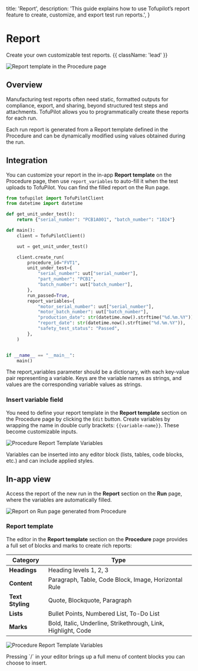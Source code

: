  title: 'Report',
  description:
    'This guide explains how to use Tofupilot’s report feature to create, customize, and export test run reports.',
}

# Report
Create your own customizable test reports. {{ className: 'lead' }}

<Image
  src="/reports-header.png"
  alt="Report template in the Procedure page"
/>

## Overview
Manufacturing test reports often need static, formatted outputs for compliance, export, and sharing, beyond structured test steps and attachments. TofuPilot allows you to programmatically create these reports for each run.

Each run report is generated from a Report template defined in the Procedure  and can be dynamically modified using values obtained during the run.

## Integration
You can customize your report in the in-app **Report template** on the Procedure page, then use `report_variables` to auto-fill it when the test uploads to TofuPilot. You can find the filled report on the Run page.


<CodeGroup>

```python {{ title: 'Python'}}
from tofupilot import TofuPilotClient
from datetime import datetime

def get_unit_under_test():
    return {"serial_number": "PCB1A001", "batch_number": "1024"}

def main():
    client = TofuPilotClient()

    uut = get_unit_under_test()

    client.create_run(
        procedure_id="FVT1",
        unit_under_test={
            "serial_number": uut["serial_number"],
            "part_number": "PCB1",
            "batch_number": uut["batch_number"],
        },
        run_passed=True,
        report_variables={
            "motor_serial_number": uut["serial_number"],
            "motor_batch_number": uut["batch_number"],
            "production_date": str(datetime.now().strftime("%d.%m.%Y")),
            "report_date": str(datetime.now().strftime("%d.%m.%Y")),
            "safety_test_status": "Passed",
        },
    )


if __name__ == "__main__":
    main()
```
</CodeGroup>

<Note>
  The report_variables parameter should be a dictionary, with each key-value pair representing a variable. Keys are the variable names as strings, and values are the corresponding variable values as strings.
</Note>

### Insert variable field

You need to define your report template in the **Report template** section on the Procedure page by clicking the `Edit` button. Create variables by wrapping the name in double curly brackets: `{{variable-name}}`. These become customizable inputs.

<Image
  src="/reports-page-procedure1.png"
  alt="Procedure Report Template Variables"
/>

<Note>
  Variables can be inserted into any editor block (lists, tables, code blocks,
  etc.) and can include applied styles.
</Note>


## In-app view

Access the report of the new run in the **Report** section on the **Run** page, where the variables are automatically filled.

<Image
  src="/reports-page-run.png"
  alt="Report on Run page generated from Procedure"
/>

### Report template

The editor in the **Report template** section on the **Procedure** page provides a full set of blocks and marks to create rich reports:

| Category         | Type                                                          |
| ---------------- | ------------------------------------------------------------- |
| **Headings**     | Heading levels 1, 2, 3                                        |
| **Content**      | Paragraph, Table, Code Block, Image, Horizontal Rule         |
| **Text Styling** | Quote, Blockquote, Paragraph |
| **Lists** | Bullet Points, Numbered List, To-Do List|
| **Marks**        | Bold, Italic, Underline, Strikethrough, Link, Highlight, Code |

<Image
  src="/reports-page-procedure2.png"
  alt="Procedure Report Template Variables"
/>

<Note>
  Pressing `/` in your editor brings up a full menu of content blocks you can choose to insert.
</Note>
